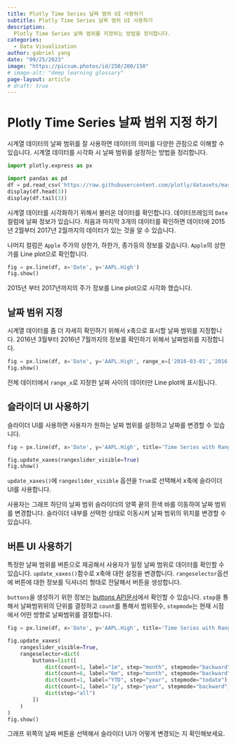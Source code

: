 ```yaml
---
title: Plotly Time Series 날짜 범위 UI 사용하기
subtitle: Plotly Time Series 날짜 범위 UI 사용하기
description:
  Plotly Time Series 날짜 범위를 지정하는 방법을 정리합니다.
categories:
  - Data Visualization
author: gabriel yang
date: "09/25/2023"
image: "https://picsum.photos/id/250/200/150"
# image-alt: "deep learning glossary"
page-layout: article
# draft: true
---
```


# Plotly Time Series 날짜 범위 지정 하기

시계열 데이터의 날짜 범위를 잘 사용하면 데이터의 의미를 다양한 관점으로 이해할 수 있습니다. 시계열 데이터를 시각화 시 날짜 범위를 설정하는 방법을 정리합니다.

``` python
import plotly.express as px

import pandas as pd
df = pd.read_csv('https://raw.githubusercontent.com/plotly/datasets/master/finance-charts-apple.csv')
display(df.head(3))
display(df.tail(3))
```


시계열 데이터를 시각화하기 위해서 불러온 데이터를 확인합니다. 데이터프레임의 `Date`컬럼에 날짜 정보가 있습니다. 처음과 마지막 3개의 데이터를 확인하면 데이터에 2015년 2월부터 2017년 2월까지의 데이터가 있는 것을 알 수 있습니다.

나머지 컬럼은 `Apple` 주가의 상한가, 하한가, 종가등의 정보를 갖습니다. `Apple`의 상한가를 Line plot으로 확인합니다.

``` python
fig = px.line(df, x='Date', y='AAPL.High')
fig.show()

```

2015년 부터 2017년까지의 주가 정보를 Line plot으로 시각화 했습니다.

## 날짜 범위 지정

시계열 데이터를 좀 더 자세히 확인하기 위해서 x축으로 표시할 날짜 범위를 지정합니다. 2016년 3월부터 2016년 7월까지의 정보를 확인하기 위해서 날짜범위를 지정합니다.

``` python
fig = px.line(df, x='Date', y='AAPL.High', range_x=['2016-03-01','2016-7-31'])
fig.show()
```

전체 데이터에서 `range_x`로 지정한 날짜 사이의 데이터만 Line plot에 표시됩니다.

## 슬라이더 UI 사용하기

슬라이더 UI를 사용하면 사용자가 원하는 날짜 범위를 설정하고 날짜를 변경할 수 있습니다.
``` python
fig = px.line(df, x='Date', y='AAPL.High', title='Time Series with Rangeslider')

fig.update_xaxes(rangeslider_visible=True)
fig.show()
```

`update_xaxes()`에 `rangeslider_visible` 옵션을 `True`로 선택해서 x축에 슬라이더 UI를 사용합니다.

사용자는 그래프 하단의 날짜 범위 슬라이더의 양쪽 끝의 흰색 바를 이동하여 날짜 범위를 변경합니다.
슬라이더 내부를 선택한 상태로 이동시켜 날짜 범위의 위치를 변경할 수 있습니다.


## 버튼 UI 사용하기

특정한 날짜 범위를 버튼으로 제공해서 사용자가 일정 날짜 범위로 데이터를 확인할 수 있습니다. `update_xaxes()`함수로 x축에 대한 설정을 변경합니다. `rangeselector`옵션에 버튼에 대한 정보를 딕셔너리 형태로 전달해서 버튼을 생성합니다.

`buttons`을 생성하기 위한 정보는 [buttons API문서](https://plotly.com/python/reference/layout/xaxis/#layout-xaxis-rangeselector-buttons)에서 확인할 수 있습니다. `step`을 통해서 날짜범위위의 단위를 결정하고 `count`를 통해서 범위횟수, `stepmode`는 현재 시점에서 어떤 방향로 날짜범위를 결정합니다.

``` python
fig = px.line(df, x='Date', y='AAPL.High', title='Time Series with Range Slider and Selectors')

fig.update_xaxes(
    rangeslider_visible=True,
    rangeselector=dict(
        buttons=list([
            dict(count=1, label="1m", step="month", stepmode="backward"),
            dict(count=6, label="6m", step="month", stepmode="backward"),
            dict(count=1, label="YTD", step="year", stepmode="todate"),
            dict(count=1, label="1y", step="year", stepmode="backward"),
            dict(step="all")
        ])
    )
)
fig.show()
```

그래프 위쪽의 날짜 버튼을 선택해서 슬라이더 UI가 어떻게 변경되는 지 확인해보세요.